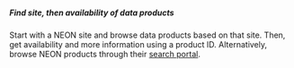 ##### Find site, then availability of data products

Start with a NEON site and browse data products based on that site. Then, get availability and more information using a product ID. Alternatively, browse NEON products through their [search portal](http://data.neonscience.org/static/browse.html).

